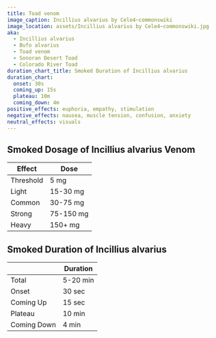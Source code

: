 ```yaml
---
title: Toad venom
image_caption: Incillius alvarius by Cele4~commonswiki
image_location: assets/Incillius alvarius by Cele4~commonswiki.jpg
aka:
  - Incillius alvarius
  - Bufo alvarius
  - Toad venom
  - Sonoran Desert Toad
  - Colorado River Toad
duration_chart_title: Smoked Duration of Incillius alvarius
duration_chart:
  onset: 30s
  coming_up: 15s
  plateau: 10m
  coming_down: 4m
positive_effects: euphoria, empathy, stimulation
negative_effects: nausea, muscle tension, confusion, anxiety
neutral_effects: visuals
---
```


## Smoked Dosage of Incillius alvarius Venom
| Effect | Dose |
| --- | --- |
| Threshold | 5 mg |
| Light | 15-30 mg |
| Common | 30-75 mg |
| Strong | 75-150 mg |
| Heavy | 150+ mg |


<Chart title={frontmatter.duration_chart_title} data={frontmatter.duration_chart} />

## Smoked Duration of Incillius alvarius
|  | Duration |
| --- | --- |
| Total | 5-20 min |
| Onset | 30 sec |
| Coming Up | 15 sec |
| Plateau | 10 min |
| Coming Down | 4 min |





